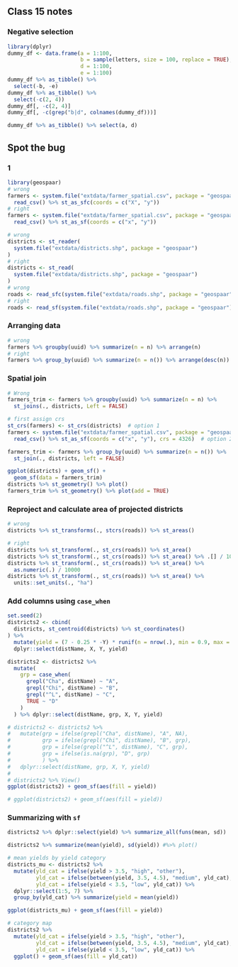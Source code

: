 

## Class 15 notes
### Negative selection
```r
library(dplyr)
dummy_df <- data.frame(a = 1:100, 
                       b = sample(letters, size = 100, replace = TRUE), 
                       d = 1:100, 
                       e = 1:100)
dummy_df %>% as_tibble() %>% 
  select(-b, -e)
dummy_df %>% as_tibble() %>% 
  select(-c(2, 4))
dummy_df[, -c(2, 4)]
dummy_df[, -c(grep("b|d", colnames(dummy_df)))]

dummy_df %>% as_tibble() %>% select(a, d)
```

## Spot the bug
### 1
```r
library(geospaar)
# wrong
farmers <- system.file("extdata/farmer_spatial.csv", package = "geospaar") %>% 
  read_csv() %>% st_as_sfc(coords = c("X", "y"))
# right
farmers <- system.file("extdata/farmer_spatial.csv", package = "geospaar") %>%
  read_csv() %>% st_as_sf(coords = c("x", "y"))

# wrong
districts <- st_reader(
  system.file("extdata/districts.shp", package = "geospaar")
)
# right
districts <- st_read(
  system.file("extdata/districts.shp", package = "geospaar")
)
# wrong
roads <- read_sfc(system.file("extdata/roads.shp", package = "geospaar"))
# right
roads <- read_sf(system.file("extdata/roads.shp", package = "geospaar"))

```

### Arranging data
```r
# wrong
farmers %>% groupby(uuid) %>% summarize(n = n) %>% arrange(n)
# right
farmers %>% group_by(uuid) %>% summarize(n = n()) %>% arrange(desc(n))
```
### Spatial join
```r
# Wrong
farmers_trim <- farmers %>% groupby(uuid) %>% summarize(n = n) %>% 
  st_joins(., districts, Left = FALSE)

# first assign crs
st_crs(farmers) <- st_crs(districts)  # option 1
farmers <- system.file("extdata/farmer_spatial.csv", package = "geospaar") %>%
  read_csv() %>% st_as_sf(coords = c("x", "y"), crs = 4326)  # option 2

farmers_trim <- farmers %>% group_by(uuid) %>% summarize(n = n()) %>% 
  st_join(., districts, left = FALSE)

ggplot(districts) + geom_sf() + 
  geom_sf(data = farmers_trim)
districts %>% st_geometry() %>% plot()
farmers_trim %>% st_geometry() %>% plot(add = TRUE)

```

### Reproject and calculate area of projected districts
```r
# wrong
districts %>% st_transforms(., stcrs(roads)) %>% st_areas()

# right
districts %>% st_transform(., st_crs(roads)) %>% st_area()
districts %>% st_transform(., st_crs(roads)) %>% st_area() %>% .[] / 10000
districts %>% st_transform(., st_crs(roads)) %>% st_area() %>% 
  as.numeric(.) / 10000
districts %>% st_transform(., st_crs(roads)) %>% st_area() %>% 
  units::set_units(., "ha")
```

### Add columns using `case_when`
```r
set.seed(2)
districts2 <- cbind(
  districts, st_centroid(districts) %>% st_coordinates()
) %>% 
  mutate(yield = (7 - 0.25 * -Y) * runif(n = nrow(.), min = 0.9, max = 1.2)) %>%
  dplyr::select(distName, X, Y, yield)

districts2 <- districts2 %>% 
  mutate(
    grp = case_when(
      grepl("Cha", distName) ~ "A",
      grepl("Chi", distName) ~ "B", 
      grepl("^L", distName) ~ "C", 
      TRUE ~ "D"
    )
  ) %>% dplyr::select(distName, grp, X, Y, yield)

# districts2 <- districts2 %>% 
#   mutate(grp = ifelse(grepl("Cha", distName), "A", NA), 
#          grp = ifelse(grepl("Chi", distName), "B", grp), 
#          grp = ifelse(grepl("^L", distName), "C", grp), 
#          grp = ifelse(is.na(grp), "D", grp)
#          ) %>% 
#   dplyr::select(distName, grp, X, Y, yield)
# 
# districts2 %>% View()
ggplot(districts2) + geom_sf(aes(fill = yield))

# ggplot(districts2) + geom_sf(aes(fill = yield))
```

### Summarizing with `sf`
```r
districts2 %>% dplyr::select(yield) %>% summarize_all(funs(mean, sd))

districts2 %>% summarize(mean(yield), sd(yield)) #%>% plot()

# mean yields by yield category
districts_mu <- districts2 %>% 
  mutate(yld_cat = ifelse(yield > 3.5, "high", "other"), 
         yld_cat = ifelse(between(yield, 3.5, 4.5), "medium", yld_cat),
         yld_cat = ifelse(yield < 3.5, "low", yld_cat)) %>% 
  dplyr::select(1:5, 7) %>% 
  group_by(yld_cat) %>% summarize(yield = mean(yield))

ggplot(districts_mu) + geom_sf(aes(fill = yield))

# category map
districts2 %>% 
  mutate(yld_cat = ifelse(yield > 3.5, "high", "other"), 
         yld_cat = ifelse(between(yield, 3.5, 4.5), "medium", yld_cat),
         yld_cat = ifelse(yield < 3.5, "low", yld_cat)) %>% 
  ggplot() + geom_sf(aes(fill = yld_cat))

```


